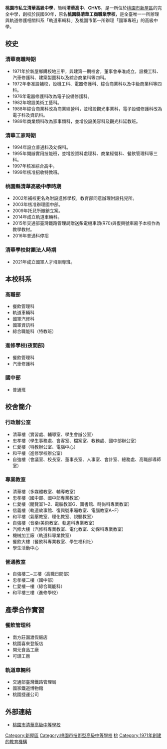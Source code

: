 {{Infobox School
| name=  清華學校財團法人桃園市清華高級中等學校<br><small>Taoyuan City Ching Hua High School</small>
| other_name=
| image       = 
| motto       = 忠、信、勤、忍
| established = 1971
| type        = 完全中學
| slogan      =友善清華、精緻卓越、技術第一、品德優先
| affiliation = 
| district    = 
| legal_person = 清華學校財團法人
| grades      = 高職部三年制，共11班。<br>一年級3班（1班特教）<br>二年級3班（1班特教）<br>三年級2班（2班特教）<br>國中部三年制，共3班。<br>七年級1班<br>八年級1班<br>九年級1班
| chairman    = 陳光增
| principal   = 呂本源
| dean        = 
| college     = 
| house       = 
| sc          =
| cs          =  
| faculty     = 
| staff       = 
| students    = 360人(2020-2021)
| athletics   = 
| conference  = 
| colors      = 
| mascot      = 
| magazine    = 
| address     = {{flagicon|TWN}} 桃園市新屋區中華路658號
| website     = http://www.chvs.tyc.edu.tw/
}}

'''桃園市私立清華高級中學'''，簡稱'''清華高中'''、'''CHVS'''，是一所位於[[桃園市|桃園市]][[新屋區|新屋區]]的完全中學，創校於民國60年，原名'''桃園縣清華工商職業學校'''，是全臺唯一一所辦理與軌道修護相關科系「軌道車輛科」及桃園市第一所辦理「國軍專班」的高級中學。

== 校史 ==
===清華商職時期===
*1971年於新屋鄉購校地三甲，興建第一期校舍，董事會奉准成立，設機工科、汽車修護科、建築製圖科以及綜合商業科等四科。
*1972年奉准設補校，設機工科、電器修護科、綜合商業科以及中級商業科等四科。
*1976年電器修護科改為電子設備修護科。
*1982年增設美術工藝科。
*1988年綜合商業科改為商業經營科，並增設觀光事業科，電子設備修護科改為電子科及資訊科。
*1989年商業類科改為家事類科，並增設設美容科及觀光科延教班。

===清華工家時期===
*1994年設立普通科及幼保科。
*1995年開辦實用技能班，並增設資料處理科、商業經營科、餐飲管理科等三科。
*1997年核准綜合高中。
*1999年核准招收特教班。

===桃園縣清華高級中學時期===
*2002年補校更名為附設進修學校，教育部同意辦理附設托兒所。
*2003年核准辦理國中部。
*2009年托兒所撤銷立案。
*2014年成立軌道車輛科。
*2015年交通部臺灣鐵路管理局贈送柴電機車頭(R70)與復興號車廂予本校作為教學教材。
*2016年普通科停招

===清華學校財團法人時期===
*2021年成立國軍人才培訓專班。

== 本校科系 ==
===高職部===
*餐飲管理科
*軌道車輛科
*國軍汽修科
*國軍資訊科
*綜合職能科（特教班）

===進修學校(夜間部)===
*餐飲管理科
*汽車修護科

===國中部===
*普通班

== 校舍簡介 ==
===行政辦公室===
*清華樓（實習處、輔導室、學生會辦公室）
*忠孝樓（學生事務處、會客室、檔案室、教務處、國中部辦公室）
*仁愛樓（特教辦公室、電腦中心）
*和平樓（進修學校辦公室）
*自強樓（會議室、校長室、董事長室、人事室、會計室、總務處、高職部導師室）

===專業教室===
*清華樓（多媒體教室、輔導教室）
*忠孝樓（國中部、國中部專業教室）
*仁愛樓（閱覽室1~2、電腦教室G、圖書館、時尚科專業教室）
*信義樓（軌道故事館、復興號車廂教室、電腦教室A~F）
*和平樓（氣壓教室、理化教室、視聽教室）
*自強樓（音樂/美術教室、軌道科專業教室）
*汽修大樓（汽修科專業教室、電化教室、幼保科專業教室）
*機械加工廠（軌道科專業教室）
*餐飲大樓（餐飲科專業教室、學生福利社）
*學生活動中心
===普通教室===
*自強樓二~三樓（高職日間部）
*忠孝樓二樓（國中部）
*仁愛樓一樓（綜合職能科）
*和平樓三樓（進修學校）

== 產學合作實習 ==
===餐飲管理科===
*南方莊園渡假飯店
*桃園喜來登飯店
*開元食品工廠
*可頌工廠

===軌道車輛科=== 
*交通部臺灣鐵路管理局
*國家鐵道博物館
*桃園捷運公司

== 外部連結 ==
*{{zh-tw}}[http://www.chvs.tyc.edu.tw/ 桃園市清華高級中等學校]

{{桃園市高級中等學校}}
{{桃園市國民中學}}

[[Category:新屋區|Category:新屋區]]
[[Category:桃園市技術型高級中等學校|Category:桃園市技術型高級中等學校]]
[[Category:臺灣私立技術型高級中等學校|桃]]
[[Category:1971年創建的教育機構|Category:1971年創建的教育機構]]